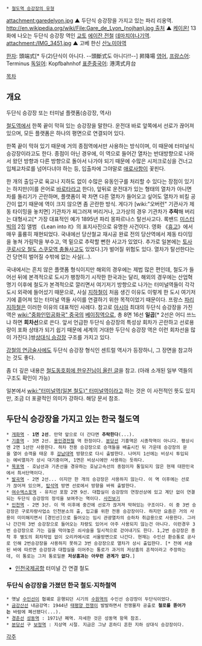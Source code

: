  * [[철도역 승강장의 유형]]

attachment:garedelyon.jpg
▲ 두단식 승강장을 가지고 있는 파리 리옹역. [[http://en.wikipedia.org/wiki/File:Gare_de_Lyon_(nojhan).jpg 출처]]
{{{#!html
<img src="http://cfile235.uf.daum.net/image/1343CA1F4A4782412912CE"><br>}}}
▲ [[케이온!]] 13화에 나오는 두단식 승강장 역인 [[교토]] [[에이잔 전철]] [[데마치야나기역]].
attachment:/IMG_3451.jpg
▲ 고베 한신 [[산노미야역]]

[[한자]]: 頭端式[* 두(2)단식이 아니다. --頭斷式도 아니다!!--] 昇降場
[[영어]], [[프랑스어]]: Terminus
[[독일어]]: Kopfbahnhof
[[표준중국어]]: 港湾式月台

[[목차]]
== 개요 ==
두단식 승강장 또는 터미널 플랫폼(승강장, 역사)

[[철도]]역에서 한쪽 끝이 막혀 있는 승강장을 말한다. 운전대 바로 앞쪽에서 선로가 끊어져 있으며, 모든 플랫폼은 하나의 평면으로 연결되어 있다.

한쪽 끝이 막혀 있기 때문에 거의 종점역에서만 사용하는 방식이며, 이 때문에 터미널식 승강장이라고도 한다. 종점이 아닌 경우에, 이 역으로 들어간 열차는 반대방향으로 나와서 왔던 방향과 다른 방향으로 돌아서 나가야 되기 때문에 수많은 시저크로싱을 건너고 입체교차로를 넘어다녀야 하는 등, 입출차에 그야말로 [[애로사항]]이 꽃핀다.

한 개의 출입구로 육교나 지하도 없이 수많은 유동인구를 처리할 수 있다는 장점이 있기는 하지만(이를 은어로 [[바로타]]라고 한다), 앞뒤로 운전대가 있는 형태의 열차가 아니면 차를 돌리기가 곤란하며, 플랫폼이 꽉 차면 다른 열차가 들어오고 싶어도 열차가 비킬 공간이 없기 때문에 역이 크지 않으면 좀 곤란한 방식. 게다가 [wiki:"오버런" 기관사가 제동 타이밍을 놓치면] 기관차가 찌그러져 버리거나, 고가상의 경우 기관차가 '''추락'''해 버리는 대형사고[* 가장 대표적인 예가 1895년 파리 몽파르나스 탈선사고다. 록밴드 [[미스터 빅]]의 2집 앨범 《Lean into it》의 표지사진으로 유명한 사건이다. 영화 《[[휴고]]》에서 매우 훌륭히 재현되었다. 국내에선 당산철교 재시공 완료 전의 당산역에서 제동 타이밍을 놓쳐 가림막을 부수고, 역 밑으로 추락할 뻔한 사고가 있었다. 추가로 일본에는 [[토사 쿠로시오 철도 스쿠모역 충돌사고]]도 있었다.]가 벌어질 위험도 있다. 열차가 탈선한다는 건 당연히 벌어질 수밖에 없는 사실(…).

국내에서는 흔치 않은 플랫폼 형식이지만 해외의 경우에는 제법 많은 편인데, 철도가 들어선 뒤에 본격적으로 도시가 팽창하기 시작한 한국과는 달리, 해외의 경우에는 산업혁명기 이후에 철도가 본격적으로 깔리면서 여기저기 방향으로 나가는 터미널역들이 각각 도시 외곽에 들어섰기 때문으로, 사실 [[지하철]]이 처음 생긴 이유도 이렇게 한 도시 여기저기에 흩어져 있는 터미널 역들 사이를 연결하기 위한 목적이었기 때문이다. 프랑스 [[파리 지하철]]은 이러한 이유의 대표적인 사례다. 참고로 [[아시아]] 최대의 두단식 승강장을 가진 역은 [[wiki:"중화인민공화국" 중국]]의 [[베이징역]]으로, 총 8면 16선 '''일곱'''[* 2선은 어디 쓰느냐 하면 '''회차선'''으로 쓴다. 앞서 언급한 두단식 승강장의 특성상 회차가 곤란하고 선로용량이 포화 상태가 되기 쉽기 때문에 세계의 거대한 두단식 승강장 역은 이런 회차선을 많이 가진다.]쌍[[상대식 승강장]] 구조를 가지고 있다. 

[[강철의 연금술사]]에도 두단식 승강장 형식인 센트럴 역사가 등장하니, 그 장면을 참고하는 것도 좋다.

좀 더 깊은 내용은 [http://cafe.daum.net/kicha/ANo/19031 철도동호회에 한우진님이 올린 글]을 참고. (아래 소개된 일부 역들의 구조도 확인이 가능)

일본에서 [[wiki:"터미널역(일본 철도)" 터미널역]]이라고 하는 것은 이 사전적인 뜻도 있지만, 조금 더 포괄적인 의미가 강하다. 해당 문서 참조.

== 두단식 승강장을 가지고 있는 한국 철도역 ==
 * [[개화역]] - '''1면 2선'''. 만약 앞으로 더 간다면 '''추락한다'''(...).
 * [[기흥역]] - 3면 2선. [[용인경전철]] 역 한정이다. [[분당선]] 기흥역은 시종착역이 아니다. 평상시엔 2면 1선만 사용한다. 하차 전용 승강장으로 승객들을 배출시킨 뒤 가운데 승강장의 문을 열어 승객을 태운 후 [[강남대역]] 방향으로 다시 출발한다. 나머지 1선에는 비상시 투입되는 예비열차가 상시 대기중이며, 1면은 비상시에만 사용하는 듯하다.
 * [[목포역]] - 호남선과 기존선을 경유하는 호남고속선의 종점이자 통일되지 않은 현재 대한민국에서 최서단역이다.
 * [[발곡역]] - 2면 2선... 이지만 한 개의 승강장은 사용하지 않는다. 이 역 이후에는 선로가 끊어져 있으며, [[탑석역]] 방면 선로에서 방향을 바꿔 출발한다.
 * [[여수엑스포역]] - 유치선 포함 2면 9선. 대합실이 승강장의 연장선상에 있고 계단 없이 연결되는 두단식 승강장의 정석을 보여주는 역이다. [http://gall.dcinside.com/list.php?id=train&no=75872&page=1&bbs= 사진보기]
 * [[인천역]] - 2면 3선. 이 역 이후에 중간에 선로가 끊겨져 막혀있는 구조이다. 이 중 3번 승강장은 구로차량사업소 인천분소의 출, 입고를 위한 전용 승강장이다. 하지만 요즘은 거의 사용이 미미해지면서 [경인선]으로 들어오는 임시 관광열차의 승하차 취급용으로 사용한다. 그러나 간간히 3번 승강장으로 들어오는 차량도 있어서 아주 사용되지 않는건 아니다. 이런경우 3번 승강장으로 가는 길을 막아놓은 쇠사슬을 일시적으로 걷어내기도 한다. 1,2번 승강장은 종착 후 별도의 회차작업 없이 오리카에시로 서울방면으로 나간다. 현재는 수인선 환승통로 공사로 인해 2번승강장을 사용하지 못하고 3번 승강장으로 열차가 상시 출입한다. [* 전에 서술된 바에 따르면 승강장과 대합실을 이어주는 통로가 과거의 저상홈의 흔적이라고 주장하는데, 이 통로는 그저 통로일뿐 '''저상홈과는 아무런 관계가 없다'''.]
* [[인천국제공항]] 터미널 간 연결 철도 
=== 두단식 승강장을 가졌던 한국 철도·지하철역 ===
 * 옛날 [[수인선]]이 협궤로 운행되던 시기의 [[수원역]]의 수인선 승강장이 두단식이었다. 
 * [[금강산선]] 내금강역: 1944년 [[태평양 전쟁]]이 발발하면서 전쟁물자 공출로 '''철로를 뜯어가는''' 바람에 폐선됐다(...).
 * [[경춘선]] [[성동역]] : 1971년 폐역. 자세한 것은 성동역 항목 참조.
 * [[분당선]] 구 [[보정역]] : 지상역 시절. 지금은 그냥 흔하디 흔한 지하 상대식 승강장이다.

[[각주]]
